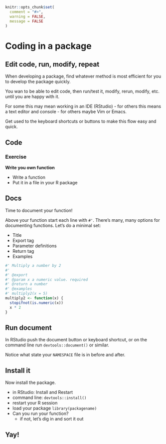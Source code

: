 ```r
knitr::opts_chunk$set(
  comment = "#>",
  warning = FALSE,
  message = FALSE
)
```


# Coding in a package {#write-some-code}

## Edit code, run, modify, repeat

When developing a package, find whatever method is most efficient for you 
to develop the package quickly. 

You wan to be able to edit code, then run/test it, modify, rerun, modify, etc. 
until you are happy with it. 

For some this may mean working in an IDE (RStudio) - for others this means
a text editor and console - for others maybe Vim or Emacs. 

Get used to the keyboard shortcuts or buttons to make this flow easy and 
quick.

## Code

### Exercise

__Write you own function__

* Write a function
* Put it in a file in your R package

## Docs

Time to document your function! 

Above your function start each line with `#'`. There's many, many 
options for documenting functions. Let's do a minimal set:

* Title
* Export tag
* Parameter definitions
* Return tag
* Examples

```r
#' Multiply a number by 2
#' 
#' @export
#' @param x a numeric value. required
#' @return a number
#' @examples
#' multiply2(x = 5)
multiply2 <- function(x) {
  stopifnot(is.numeric(x))
  x * 2
}
```

## Run document

In RStudio push the document button or keyboard shortcut, or on the command line 
run `devtools::document()` or similar. 

Notice what state your `NAMESPACE` file is in before and after.

## Install it

Now install the package. 

* in RStudio: Install and Restart
* command line: `devtools::install()`
* restart your R session
* load your package `library(packagename)`
* Can you run your function?
  * if not, let's dig in and sort it out

## Yay!

